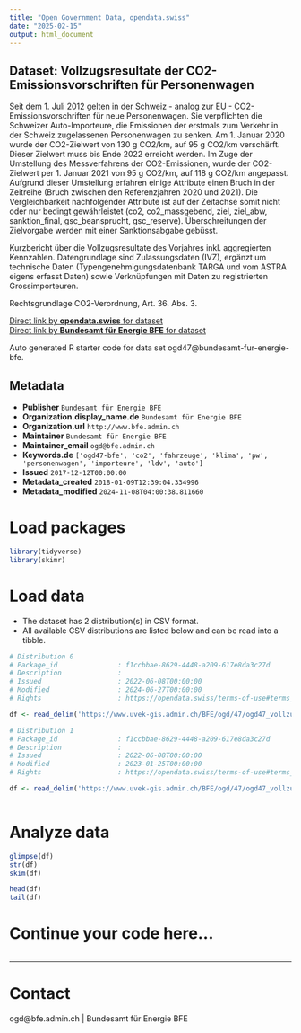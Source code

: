 ```yaml
---
title: "Open Government Data, opendata.swiss"
date: "2025-02-15"
output: html_document
---
```


## Dataset: Vollzugsresultate der CO2-Emissionsvorschriften für Personenwagen

Seit dem 1. Juli 2012 gelten in der Schweiz - analog zur EU - CO2-Emissionsvorschriften für neue Personenwagen. Sie verpflichten die Schweizer Auto-Importeure, die Emissionen der erstmals zum Verkehr in der Schweiz zugelassenen Personenwagen zu senken. Am 1. Januar 2020 wurde der CO2-Zielwert von 130 g CO2/km, auf 95 g CO2/km verschärft. Dieser Zielwert muss bis Ende 2022 erreicht werden. Im Zuge der Umstellung des Messverfahrens der CO2-Emissionen, wurde der CO2-Zielwert per 1. Januar 2021 von 95 g CO2/km, auf 118 g CO2/km angepasst. Aufgrund dieser Umstellung erfahren einige Attribute einen Bruch in der Zeitreihe (Bruch zwischen den Referenzjahren 2020 und 2021). Die Vergleichbarkeit nachfolgender Attribute ist auf der Zeitachse somit nicht oder nur bedingt gewährleistet (co2, co2_massgebend, ziel, ziel_abw, sanktion_final, gsc_beansprucht, gsc_reserve). Überschreitungen der Zielvorgabe werden mit einer Sanktionsabgabe gebüsst.

Kurzbericht über die Vollzugsresultate des Vorjahres inkl. aggregierten Kennzahlen. Datengrundlage sind Zulassungsdaten (IVZ), ergänzt um technische Daten (Typengenehmigungsdatenbank TARGA und vom ASTRA eigens erfasst Daten) sowie Verknüpfungen mit Daten zu registrierten Grossimporteuren.

Rechtsgrundlage CO2-Verordnung, Art. 36. Abs. 3.

[Direct link by **opendata.swiss** for dataset](https://opendata.swiss/de/dataset/vollzugsresultate-der-co2-emissionsvorschriften-fur-personenwagen)<br>
[Direct link by **Bundesamt für Energie BFE** for dataset](https://www.bfe.admin.ch/bfe/de/home/effizienz/mobilitaet/CO2-emissionsvorschriften-fuer-neufahrzeuge/personenwagen.html)

Auto generated R starter code for data set ogd47@bundesamt-fur-energie-bfe.

## Metadata

- **Publisher** `Bundesamt für Energie BFE`
- **Organization.display_name.de** `Bundesamt für Energie BFE`
- **Organization.url** `http://www.bfe.admin.ch`
- **Maintainer** `Bundesamt für Energie BFE`
- **Maintainer_email** `ogd@bfe.admin.ch`
- **Keywords.de** `['ogd47-bfe', 'co2', 'fahrzeuge', 'klima', 'pw', 'personenwagen', 'importeure', 'ldv', 'auto']`
- **Issued** `2017-12-12T00:00:00`
- **Metadata_created** `2018-01-09T12:39:04.334996`
- **Metadata_modified** `2024-11-08T04:00:38.811660`


# Load packages

```r

library(tidyverse)
library(skimr)

```

# Load data

-   The dataset has 2 distribution(s) in CSV format.
-   All available CSV distributions are listed below and can be read into a tibble.

```r

# Distribution 0
# Package_id               : f1ccbbae-8629-4448-a209-617e8da3c27d
# Description              : 
# Issued                   : 2022-06-08T00:00:00
# Modified                 : 2024-06-27T00:00:00
# Rights                   : https://opendata.swiss/terms-of-use#terms_by

df <- read_delim('https://www.uvek-gis.admin.ch/BFE/ogd/47/ogd47_vollzugsresultate_pw.csv')

# Distribution 1
# Package_id               : f1ccbbae-8629-4448-a209-617e8da3c27d
# Description              : 
# Issued                   : 2022-06-08T00:00:00
# Modified                 : 2023-01-25T00:00:00
# Rights                   : https://opendata.swiss/terms-of-use#terms_by

df <- read_delim('https://www.uvek-gis.admin.ch/BFE/ogd/47/ogd47_vollzugsresultate_pw_2020.csv')



```

# Analyze data

```r

glimpse(df)
str(df)
skim(df)

head(df)
tail(df)

```

# Continue your code here...

```r

```

------------------------------------------------------------------------

# Contact

ogd@bfe.admin.ch | Bundesamt für Energie BFE

